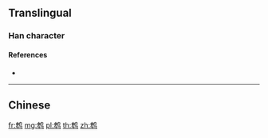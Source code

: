 {{character info/new}}
{{also|鵯}}
==Translingual==

===Han character===
{{Han char|rn=196|rad=鸟|as=08|sn=13|four=|canj=HJPYM|ids=⿰[[卑]][[鸟]]}}

====References====
* {{Han ref|kx=1505.141|hdz=74641.091|uh=9E4E}}

----

==Chinese==
{{zh-see|鵯}}

[[fr:鹎]]
[[mg:鹎]]
[[pl:鹎]]
[[th:鹎]]
[[zh:鹎]]